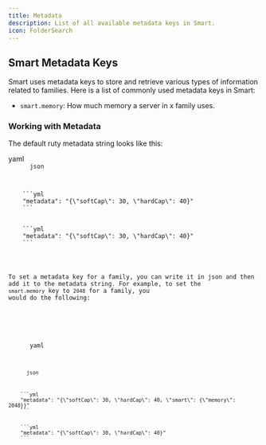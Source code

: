 ```yaml
---
title: Metadata
description: List of all available metadata keys in Smart.
icon: FolderSearch
---
```


## Smart Metadata Keys

Smart uses metadata keys to store and retrieve various types of information related to families. Here is a list of commonly used metadata keys in Smart:

- `smart.memory`: How much memory a server in x family uses.

### Working with Metadata

The default ruty metadata string looks like this:

<Tabs defaultValue="yaml">
  <TabsList>
    <TabsTrigger value="yaml">
      <File />
      yaml
    </TabsTrigger>
    <TabsTrigger value="json">
      <Code />
      json
    </TabsTrigger>
  </TabsList>
  <TabsContent value="yaml">
    ```yml
    "metadata": "{\"softCap\": 30, \"hardCap\": 40}"
    ```
  </TabsContent>
    <TabsContent value="json">
    ```yml
    "metadata": "{\"softCap\": 30, \"hardCap\": 40}"
    ```
    </TabsContent>
</Tabs>

To set a metadata key for a family, you can write it in json and then add it to the metadata string. For example, to set the `smart.memory` key to `2048` for a family, you would do the following:

<Tabs defaultValue="yaml">
  <TabsList>
    <TabsTrigger value="yaml">
      <File />
      yaml
    </TabsTrigger>
    <TabsTrigger value="json">
      <Code />
      json
    </TabsTrigger>
  </TabsList>
  <TabsContent value="yaml">
    ```yml
    "metadata": "{\"softCap\": 30, \"hardCap\": 40, \"smart\": {\"memory\": 2048}}"
    ``` 
  </TabsContent>
    <TabsContent value="json">
    ```yml
    "metadata": "{\"softCap\": 30, \"hardCap\": 40}"
    ```
    </TabsContent>
</Tabs>